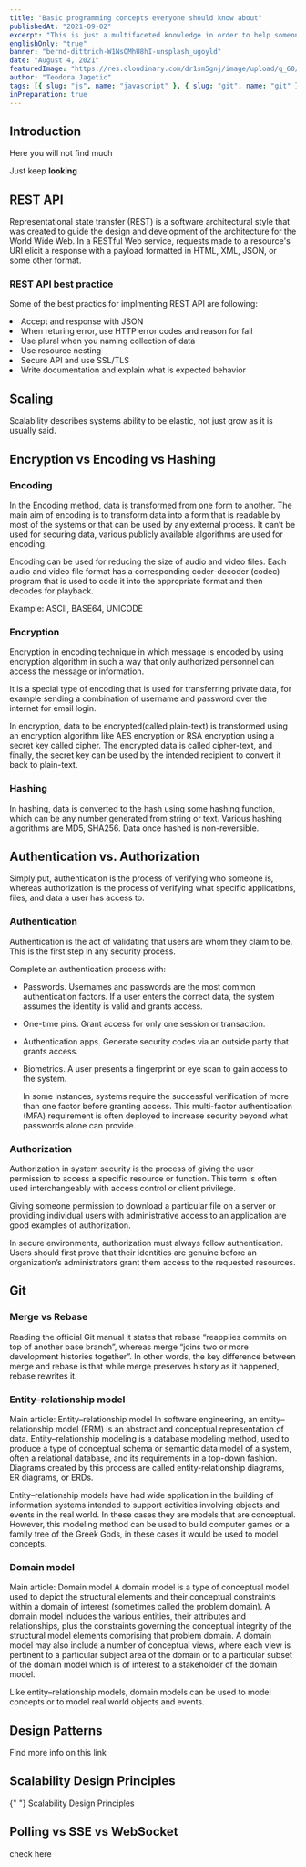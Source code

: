 ```yaml
---
title: "Basic programming concepts everyone should know about"
publishedAt: "2021-09-02"
excerpt: "This is just a multifaceted knowledge in order to help someone looking for conceptual things in one place."
englishOnly: "true"
banner: "bernd-dittrich-W1NsOMhU8hI-unsplash_ugoyld"
date: "August 4, 2021"
featuredImage: "https://res.cloudinary.com/dr1sm5gnj/image/upload/q_60/v1645127896/igutech/undersstanding_mnfh3n.jpg"
author: "Teodora Jagetic"
tags: [{ slug: "js", name: "javascript" }, { slug: "git", name: "git" }]
inPreparation: true
---
```


## Introduction

Here you will not find much

Just keep **looking**

## REST API

Representational state transfer (REST) is a software architectural style that was created to guide the design and development of the architecture for the World Wide Web. In a RESTful Web service, requests made to a resource's URI elicit a response with a payload formatted in HTML, XML, JSON, or some other format.

### REST API best practice

Some of the best practics for implmenting REST API are following:

<SmList>
    <li>Accept and response with JSON </li>
    <li>When returing error, use HTTP error codes and reason for fail </li>
    <li>Use plural when you naming collection of data </li>
    <li>Use resource nesting </li>
    <li>Secure API and use SSL/TLS </li>
    <li>Write documentation and explain what is expected behavior </li>

</SmList>

## Scaling

Scalability describes systems ability to be elastic, not just grow as it is usually said.

## Encryption vs Encoding vs Hashing

### Encoding

In the Encoding method, data is transformed from one form to another. The main aim of encoding is to transform data into a form that is readable by most of the systems or that can be used by any external process.
It can’t be used for securing data, various publicly available algorithms are used for encoding.

Encoding can be used for reducing the size of audio and video files. Each audio and video file format has a corresponding coder-decoder (codec) program that is used to code it into the appropriate format and then decodes for playback.

Example: ASCII, BASE64, UNICODE

### Encryption

Encryption in encoding technique in which message is encoded by using encryption algorithm in such a way that only authorized personnel can access the message or information.

It is a special type of encoding that is used for transferring private data, for example sending a combination of username and password over the internet for email login.

In encryption, data to be encrypted(called plain-text) is transformed using an encryption algorithm like AES encryption or RSA encryption using a secret key called cipher. The encrypted data is called cipher-text, and finally, the secret key can be used by the intended recipient to convert it back to plain-text.

### Hashing

In hashing, data is converted to the hash using some hashing function, which can be any number generated from string or text. Various hashing algorithms are MD5, SHA256. Data once hashed is non-reversible.

## Authentication vs. Authorization

Simply put, authentication is the process of verifying who someone is, whereas authorization is the process of verifying what specific applications, files, and data a user has access to.

### Authentication

Authentication is the act of validating that users are whom they claim to be. This is the first step in any security process.

Complete an authentication process with:

-  Passwords. Usernames and passwords are the most common authentication factors. If a user enters the correct data, the system assumes the identity is valid and grants access.
-  One-time pins. Grant access for only one session or transaction.
-  Authentication apps. Generate security codes via an outside party that grants access.
-  Biometrics. A user presents a fingerprint or eye scan to gain access to the system.

   In some instances, systems require the successful verification of more than one factor before granting access. This multi-factor authentication (MFA) requirement is often deployed to increase security beyond what passwords alone can provide.

### Authorization

Authorization in system security is the process of giving the user permission to access a specific resource or function. This term is often used interchangeably with access control or client privilege.

Giving someone permission to download a particular file on a server or providing individual users with administrative access to an application are good examples of authorization.

In secure environments, authorization must always follow authentication. Users should first prove that their identities are genuine before an organization’s administrators grant them access to the requested resources.

## Git

### Merge vs Rebase

Reading the official Git manual it states that rebase “reapplies commits on top of another base branch”, whereas merge “joins two or more development histories together”. In other words, the key difference between merge and rebase is that while merge preserves history as it happened, rebase rewrites it.

### Entity–relationship model

Main article: Entity–relationship model
In software engineering, an entity–relationship model (ERM) is an abstract and conceptual representation of data. Entity–relationship modeling is a database modeling method, used to produce a type of conceptual schema or semantic data model of a system, often a relational database, and its requirements in a top-down fashion. Diagrams created by this process are called entity-relationship diagrams, ER diagrams, or ERDs.

Entity–relationship models have had wide application in the building of information systems intended to support activities involving objects and events in the real world. In these cases they are models that are conceptual. However, this modeling method can be used to build computer games or a family tree of the Greek Gods, in these cases it would be used to model concepts.

### Domain model

Main article: Domain model
A domain model is a type of conceptual model used to depict the structural elements and their conceptual constraints within a domain of interest (sometimes called the problem domain). A domain model includes the various entities, their attributes and relationships, plus the constraints governing the conceptual integrity of the structural model elements comprising that problem domain. A domain model may also include a number of conceptual views, where each view is pertinent to a particular subject area of the domain or to a particular subset of the domain model which is of interest to a stakeholder of the domain model.

Like entity–relationship models, domain models can be used to model concepts or to model real world objects and events.

## Design Patterns

Find more info <Link href="https://blog.logrocket.com/design-patterns-in-node-js/"> on this link </Link>

## Scalability Design Principles

<Link href='https://www.linkedin.com/pulse/scalability-design-principles-lars-larsson/'>
   {" "}
   Scalability Design Principles
</Link>

## Polling vs SSE vs WebSocket

<Link href='https://codeburst.io/polling-vs-sse-vs-websocket-how-to-choose-the-right-one-1859e4e13bd9'>
   check here
</Link>
